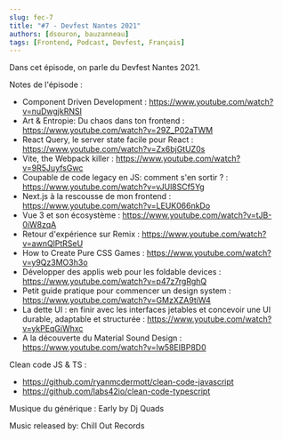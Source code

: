 ```yaml
---
slug: fec-7
title: "#7 - Devfest Nantes 2021"
authors: [dsouron, bauzanneau]
tags: [Frontend, Podcast, Devfest, Français]
---
```


Dans cet épisode, on parle du Devfest Nantes 2021.

<!--truncate-->


<SpotifyEmbed href="https://open.spotify.com/embed/episode/5ZQkd76kFAZOiKKj2wcbB6" />

Notes de l'épisode :

- Component Driven Development : https://www.youtube.com/watch?v=nuDwgjkRNSI
- Art & Entropie: Du chaos dans ton frontend : https://www.youtube.com/watch?v=29Z_P02aTWM
- React Query, le server state facile pour React : https://www.youtube.com/watch?v=Zx6bjGtUZ0s
- Vite, the Webpack killer : https://www.youtube.com/watch?v=9R5JuyfsGwc
- Coupable de code legacy en JS: comment s'en sortir ? : https://www.youtube.com/watch?v=vJUl8SCf5Yg
- Next.js à la rescousse de mon frontend : https://www.youtube.com/watch?v=LEUK066nkDo
- Vue 3 et son écosystème : https://www.youtube.com/watch?v=tJB-0iW8zqA
- Retour d'expérience sur Remix : https://www.youtube.com/watch?v=awnQlPtRSeU
- How to Create Pure CSS Games : https://www.youtube.com/watch?v=y9Qz3MO3h3o
- Développer des applis web pour les foldable devices : https://www.youtube.com/watch?v=p47z7rgRghQ
- Petit guide pratique pour commencer un design system : https://www.youtube.com/watch?v=GMzXZA9tiW4
- La dette UI : en finir avec les interfaces jetables et concevoir une UI durable, adaptable et structurée : https://www.youtube.com/watch?v=ykPEqGiWhxc
- A la découverte du Material Sound Design : https://www.youtube.com/watch?v=lw58EIBP8D0

Clean code JS & TS :

- https://github.com/ryanmcdermott/clean-code-javascript
- https://github.com/labs42io/clean-code-typescript

Musique du générique : Early by Dj Quads

Music released by: Chill Out Records

